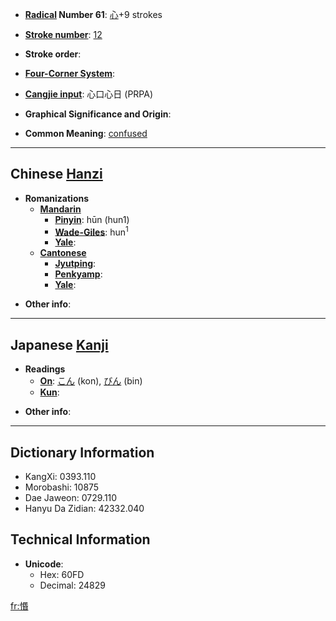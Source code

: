 * '''[[Wiktionary:Chinese radical index| Radical]] Number 61''': [[Wiktionary:Chinese radical index 心|心]]+9 strokes

* '''[[Wiktionary:Chinese total strokes index|Stroke number]]''': [[Wiktionary:Chinese total strokes index 12|12]]

* '''Stroke order''': 

* '''[[Wiktionary:Chinese four corner index|Four-Corner System]]''': 

* '''[[Wiktionary:Chinese Cangjie index|Cangjie input]]''': 心口心日 (PRPA)

* '''Graphical Significance and Origin''': 

* '''Common Meaning''': [[confused]]

----

== Chinese [[Hanzi]] ==

* '''Romanizations'''
** '''[[Mandarin]]'''
*** '''[[Pinyin]]''': hūn (hun1)
*** '''[[Wade-Giles]]''': hun<sup>1</sup>
*** '''[[Yale]]''': 
** '''[[Cantonese]]'''
*** '''[[Jyutping]]''':
*** '''[[Penkyamp]]''': 
*** '''[[Yale]]''': 

* '''Other info''': 

----

== Japanese [[Kanji]] ==

* '''Readings'''
** '''[[On]]''': [[こん]] (kon), [[びん]] (bin)
** '''[[Kun]]''': 

* '''Other info''':  

----

== Dictionary Information ==

* KangXi: 0393.110
* Morobashi: 10875
* Dae Jaweon: 0729.110
* Hanyu Da Zidian: 42332.040

== Technical Information ==

* '''Unicode''':
** Hex: 60FD
** Decimal: 24829

[[fr:惽]]